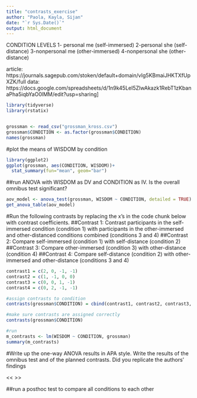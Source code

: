```yaml
---
title: "contrasts_exercise"
author: "Paola, Kayla, Sijan"
date: "`r Sys.Date()`"
output: html_document
---
```



CONDITION LEVELS
1- personal me (self-immersed)
2-personal she (self-distance)
3-nonpersonal me (other-immersed)
4-nonpersonal she (other-distance)


article: https://journals.sagepub.com/stoken/default+domain/vIg5KBmaiJHKTXfUpXZK/full
data: https://docs.google.com/spreadsheets/d/1n9k45LeI5ZlwAkazk1RebT1zKbanaPha5iqbYaO0lMM/edit?usp=sharing]

```r
library(tidyverse)
library(rstatix)


grossman <- read_csv("grossman_kross.csv")
grossman$CONDITION <- as.factor(grossman$CONDITION)
names(grossman)

```

#plot the means of WISDOM by condition
```r
library(ggplot2)
ggplot(grossman, aes(CONDITION, WISDOM))+
  stat_summary(fun="mean", geom="bar")
```


##run ANOVA with WISDOM as DV and CONDITION as IV. Is the overall omnibus test significant? 
```r
aov_model <- anova_test(grossman, WISDOM ~ CONDITION, detailed = TRUE)
get_anova_table(aov_model)

```



#Run the following contrasts by replacing the x's in the code chunk below with contrast coefficients.
##Contrast 1: Contrast participants in the self-immersed condition (condition 1) with participants in the other-immersed and other-distanced conditions combined (conditions 3 and 4)
##Contrast 2: Compare self-immersed (condition 1) with self-distance (condition 2)
##Contrast 3: Compare other-immersed (condition 3) with other-distance (condition 4)
##Contrast 4: Compare self-distance (condition 2) with other-immersed and other-distance (conditions 3 and 4)

```r

contrast1 = c(2, 0, -1, -1)
contrast2 = c(1, -1, 0, 0)
contrast3 = c(0, 0, 1, -1)
contrast4 = c(0, 2, -1, -1)

#assign contrasts to condition 
contrasts(grossman$CONDITION) = cbind(contrast1, contrast2, contrast3, contrast4)

#make sure contrasts are assigned correctly
contrasts(grossman$CONDITION)

#run 
m_contrasts <- lm(WISDOM ~ CONDITION, grossman)
summary(m_contrasts)

```

#Write up the one-way ANOVA results in APA style. Write the results of the omnibus test and of the planned contrasts. Did you replicate the authors' findings

<<  >>



##run a posthoc test to compare all conditions to each other
```r




```













